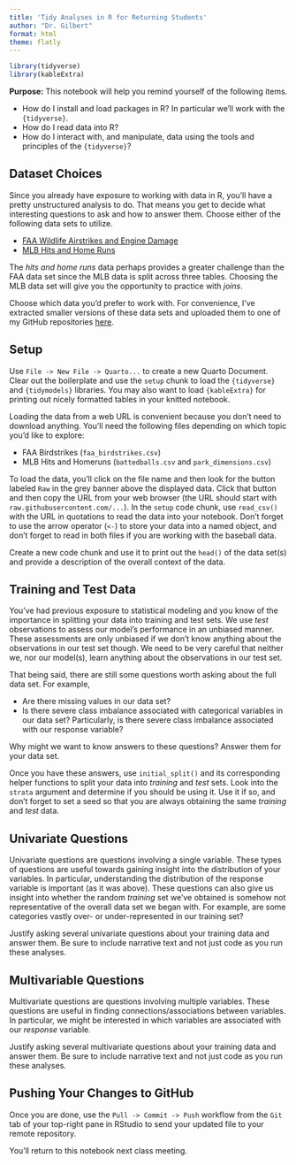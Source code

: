 ```yaml
---
title: 'Tidy Analyses in R for Returning Students'
author: "Dr. Gilbert"
format: html
theme: flatly
---
```


```r
library(tidyverse)
library(kableExtra)
```

**Purpose:** This notebook will help you remind yourself of the following items.

  + How do I install and load packages in R? In particular we'll work with the `{tidyverse}`.
  + How do I read data into R?
  + How do I interact with, and manipulate, data using the tools and principles of the `{tidyverse}`?
  
## Dataset Choices

Since you already have exposure to working with data in R, you'll have a pretty unstructured analysis to do. That means you get to decide what interesting questions to ask and how to answer them. Choose either of the following data sets to utilize.

+ [FAA Wildlife Airstrikes and Engine Damage](https://www.kaggle.com/competitions/sliced-s01e02-xunyc5/data)
+ [MLB Hits and Home Runs](https://www.kaggle.com/competitions/sliced-s01e09-playoffs-1/data?select=train.csv)

The *hits and home runs* data perhaps provides a greater challenge than the FAA data set since the MLB data is split across three tables. Choosing the MLB data set will give you the opportunity to practice with *joins*.

Choose which data you'd prefer to work with. For convenience, I've extracted smaller versions of these data sets and uploaded them to one of my GitHub repositories [here](https://github.com/agmath/agmath.github.io/tree/master/data/classification). 
  
## Setup

Use `File -> New File -> Quarto...` to create a new Quarto Document. Clear out the boilerplate and use the `setup` chunk to load the `{tidyverse}` and `{tidymodels}` libraries. You may also want to load `{kableExtra}` for printing out nicely formatted tables in your knitted notebook.

Loading the data from a web URL is convenient because you don't need to download anything. You'll need the following files depending on which topic you'd like to explore:

+ FAA Birdstrikes (`faa_birdstrikes.csv`)
+ MLB Hits and Homeruns (`battedballs.csv` and `park_dimensions.csv`)

To load the data, you'll click on the file name and then look for the button labeled `Raw` in the grey banner above the displayed data. Click that button and then copy the URL from your web browser (the URL should start with `raw.githubusercontent.com/...`). In the `setup` code chunk, use `read_csv()` with the URL in quotations to read the data into your notebook. Don't forget to use the arrow operator (`<-`) to store your data into a named object, and don't forget to read in both files if you are working with the baseball data.

Create a new code chunk and use it to print out the `head()` of the data set(s) and provide a description of the overall context of the data.

## Training and Test Data

You've had previous exposure to statistical modeling and you know of the importance in splitting your data into training and test sets. We use *test* observations to assess our model's performance in an unbiased manner. These assessments are only unbiased if we don't know anything about the observations in our test set though. We need to be very careful that neither we, nor our model(s), learn anything about the observations in our test set.

That being said, there are still some questions worth asking about the full data set. For example, 

+ Are there missing values in our data set?
+ Is there severe class imbalance associated with categorical variables in our data set? Particularly, is there severe class imbalance associated with our response variable?

Why might we want to know answers to these questions? Answer them for your data set.

Once you have these answers, use `initial_split()` and its corresponding helper functions to split your data into *training* and *test* sets. Look into the `strata` argument and determine if you should be using it. Use it if so, and don't forget to set a seed so that you are always obtaining the same *training* and *test* data.

## Univariate Questions

Univariate questions are questions involving a single variable. These types of questions are useful towards gaining insight into the distribution of your variables. In particular, understanding the distribution of the response variable is important (as it was above). These questions can also give us insight into whether the random *training* set we've obtained is somehow not representative of the overall data set we began with. For example, are some categories vastly over- or under-represented in our training set?

Justify asking several univariate questions about your training data and answer them. Be sure to include narrative text and not just code as you run these analyses.

## Multivariable Questions

Multivariate questions are questions involving multiple variables. These questions are useful in finding connections/associations between variables. In particular, we might be interested in which variables are associated with our *response* variable. 

Justify asking several multivariate questions about your training data and answer them. Be sure to include narrative text and not just code as you run these analyses.

## Pushing Your Changes to GitHub

Once you are done, use the `Pull -> Commit -> Push` workflow from the `Git` tab of your top-right pane in RStudio to send your updated file to your remote repository.

You'll return to this notebook next class meeting.